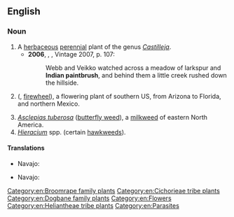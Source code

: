 ==English==
{{wikipedia}}

===Noun===
{{en-noun|-}}

# A [[herbaceous]] [[perennial]] plant of the genus ''[[Castilleja]]''.
#* '''2006''', {{w|Thomas Pynchon}}, ''{{w|Against the Day}}'', Vintage 2007, p. 107:
#*: Webb and Veikko watched across a meadow of larkspur and '''Indian paintbrush''', and behind them a little creek rushed down the hillside.
# {{taxlink|Gaillardia pulchella|species|noshow=1|ver=161004}} ({{vern|Indian blanket}}, [[firewheel]]), a flowering plant of southern US, from Arizona to Florida, and northern Mexico.
# ''[[Asclepias tuberosa]]'' ([[butterfly weed]]), a [[milkweed]] of eastern North America.
# ''[[Hieracium]]'' spp. (certain [[hawkweed]]s).

====Translations====
{{trans-top|''Castilleja''}}
* Navajo: {{t|nv|dahiitį́hídą́ą́ʼtsoh}}
{{trans-mid}}
{{trans-bottom}}

{{trans-top|''Gaillardia pulchella''}}
* Navajo: {{t|nv|tsísʼnádą́ą́ʼ}}
{{trans-mid}}
{{trans-bottom}}

[[Category:en:Broomrape family plants]]
[[Category:en:Cichorieae tribe plants]]
[[Category:en:Dogbane family plants]]
[[Category:en:Flowers]]
[[Category:en:Heliantheae tribe plants]]
[[Category:en:Parasites]]